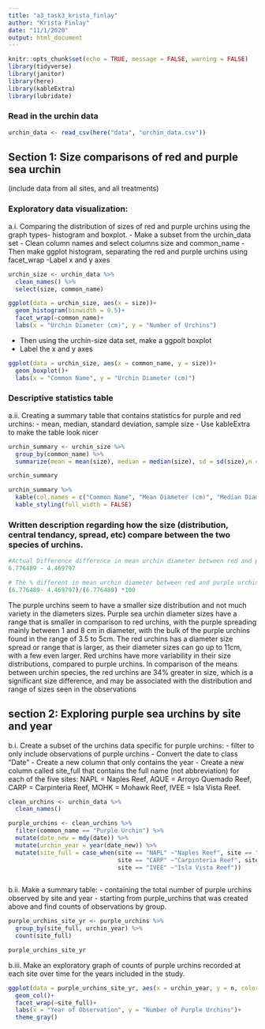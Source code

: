 ```yaml
---
title: "a3_task3_krista_finlay"
author: "Krista Finlay"
date: "11/1/2020"
output: html_document
---
```


```r
knitr::opts_chunk$set(echo = TRUE, message = FALSE, warning = FALSE)
library(tidyverse)
library(janitor)
library(here)
library(kableExtra)
library(lubridate)
```

### Read in the urchin data

```r
urchin_data <- read_csv(here("data", "urchin_data.csv"))
```

## Section 1: Size comparisons of red and purple sea urchin
(include data from all sites, and all treatments)

### Exploratory data visualization: 
a.i. Comparing the distribution of sizes of red and purple urchins using the graph types- histogram and boxplot.
- Make a subset from the urchin_data set
- Clean column names and select columns size and common_name
-Then make ggplot histogram, separating the red and purple urchins using facet_wrap
-Label x and y axes



```r
urchin_size <- urchin_data %>% 
  clean_names() %>% 
  select(size, common_name)

ggplot(data = urchin_size, aes(x = size))+
  geom_histogram(binwidth = 0.5)+
  facet_wrap(~common_name)+
  labs(x = "Urchin Diameter (cm)", y = "Number of Urchins")

```
 
- Then using the urchin-size data set, make a ggpolt boxplot
- Label the x and y axes

```r
ggplot(data = urchin_size, aes(x = common_name, y = size))+
  geom_boxplot()+
  labs(x = "Common Name", y = "Urchin Diameter (cm)")

```

### Descriptive statistics table
a.ii. Creating a summary table that contains statistics for purple and red urchins:
- mean, median, standard deviation, sample size
- Use kableExtra to make the table look nicer


```r
urchin_summary <- urchin_size %>% 
  group_by(common_name) %>% 
  summarize(mean = mean(size), median = median(size), sd = sd(size),n = n())

urchin_summary

urchin_summary %>% 
  kable(col.names = c("Common Name", "Mean Diameter (cm)", "Median Diameter (cm)", "Standard Deviation", "Sample Size (n)")) %>% 
  kable_styling(full_width = FALSE)
```

### Written description regarding how the size (distribution, central tendancy, spread, etc) compare between the two species of urchins.

```r
#Actual Difference difference in mean urchin diameter between red and purple urchin species
6.776489 - 4.469797

# The % different in mean urchin diameter between red and purple urchin species
(6.776489- 4.469797)/(6.776489) *100
```
The purple urchins seem to have a smaller size distribution and not much variety in the diameters sizes. Purple sea urchin diameter sizes have a range that is smaller in comparison to red urchins, with the purple spreading mainly between 1 and 8 cm in diameter, with the bulk of the purple urchins found in the range of 3.5 to 5cm. The red urchins has a diameter size spread or range that is larger, as their diameter sizes can go up to 11cm, with a few even larger. Red urchins have more variability in their size distributions, compared to purple urchins. In comparison of the means between urchin species, the red urchins are 34% greater in size, which is a significant size difference, and may be associated with the distribution and range of sizes seen in the observations

## section 2: Exploring purple sea urchins by site and year

b.i. Create a subset of the urchins data specific for purple urchins:
- filter to only include observations of purple urchins
- Convert the date to class "Date"
- Create a new column that only contains the year
- Create a new column called site_full that contains the full name (not abbreviation) for each of the five sites: 
NAPL = Naples Reef, AQUE = Arroyo Quemado Reef, CARP = Carpinteria Reef, MOHK = Mohawk Reef, IVEE = Isla Vista Reef.

```r
clean_urchins <- urchin_data %>% 
  clean_names()

purple_urchins <- clean_urchins %>% 
  filter(common_name == "Purple Urchin") %>% 
  mutate(date_new = mdy(date)) %>% 
  mutate(urchin_year = year(date_new)) %>% 
  mutate(site_full = case_when(site == "NAPL" ~"Naples Reef", site == "AQUE" ~"Arroyo Quemado Reef",
                               site == "CARP" ~"Carpinteria Reef", site == "MOHK" ~"Mohawk Reef",
                               site == "IVEE" ~"Isla Vista Reef"))
 
```


b.ii. Make a summary table:
- containing the total number of purple urchins observed by site and year
- starting from purple_urchins that was created above and find counts of observations by group. 


```r
purple_urchins_site_yr <- purple_urchins %>% 
  group_by(site_full, urchin_year) %>% 
  count(site_full)

purple_urchins_site_yr
```

b.iii. Make an exploratory graph of counts of purple urchins recorded at each site over time for the years included in the study.

```r
ggplot(data = purple_urchins_site_yr, aes(x = urchin_year, y = n, color = site_full))+
  geom_col()+
  facet_wrap(~site_full)+
  labs(x = "Year of Observation", y = "Number of Purple Urchins")+
  theme_gray()
```

